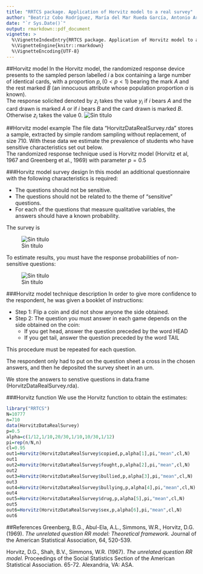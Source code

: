 ---
title: "RRTCS package. Application of Horvitz model to a real survey"
author: "Beatriz Cobo Rodríguez, María del Mar Rueda García, Antonio Arcos Cebrián"
date: "`r Sys.Date()`"
output: rmarkdown::pdf_document
vignette: >
  %\VignetteIndexEntry{RRTCS package. Application of Horvitz model to a real survey}
  %\VignetteEngine{knitr::rmarkdown}
  %\VignetteEncoding{UTF-8}
---
##Horvitz model
In the Horvitz model, the randomized response device presents to the sampled person labelled $i$ a box containing a large number of identical cards, with a proportion $p,(0 <p < 1)$ bearing the mark $A$ and the rest marked $B$ (an innocuous attribute whose population proportion $\alpha$ is known).  
The response solicited denoted by $z_i$ takes the value $y_i$ if $i$ bears $A$ and the card drawn is marked $A$ or if $i$ bears $B$ and the card drawn is marked $B$. Otherwise $z_i$ takes the value 0.
![Sin titulo](pictures/horvitz.png)

##Horvitz model example
The file data "HorvitzDataRealSurvey.rda" stores a sample, extracted by simple random sampling without replacement, of size 710. With these data we estimate the prevalence of students who have sensitive characteristics set out below.  
The randomized response technique used is Horvitz model (Horvitz et al, 1967 and Greenberg et al., 1969) with parameter $p=0.5$

###Horvitz model survey design
In this model an additional questionnaire with the following characteristics is required:  

- The questions should not be sensitive.
- The questions should not be related to the theme of "sensitive" questions.
- For each of the questions that measure qualitative variables, the answers should have a known probability.

The survey is

![Sin titulo](pictures/encuesta.png)

To estimate results, you must have the response probabilities of non-sensitive questions:

![Sin titulo](pictures/prob_respuesta.png)

###Horvitz model technique description
In order to give more confidence to the respondent, he was given a booklet of instructions:

- Step 1: Flip a coin and did not show anyone the side obtained.
- Step 2: The question you must answer in each game depends on the side obtained on the coin:
    - If you get head, answer the question preceded by the word HEAD 
    - If you get tail, answer the question preceded by the word TAIL 
  
This procedure must be repeated for each question.

The respondent only had to put on the question sheet a cross in the chosen answers, and then he deposited the survey sheet in an urn.

We store the answers to senstive questions in data.frame (HorvitzDataRealSurvey.rda).

###Horvitz function
We use the Horvitz function to obtain the estimates:
```{r}
library("RRTCS")
N=10777
n=710
data(HorvitzDataRealSurvey)
p=0.5
alpha=c(1/12,1/10,20/30,1/10,10/30,1/12)
pi=rep(n/N,n)
cl=0.95
out1=Horvitz(HorvitzDataRealSurvey$copied,p,alpha[1],pi,"mean",cl,N)
out1
out2=Horvitz(HorvitzDataRealSurvey$fought,p,alpha[2],pi,"mean",cl,N)
out2
out3=Horvitz(HorvitzDataRealSurvey$bullied,p,alpha[3],pi,"mean",cl,N)
out3
out4=Horvitz(HorvitzDataRealSurvey$bullying,p,alpha[4],pi,"mean",cl,N)
out4
out5=Horvitz(HorvitzDataRealSurvey$drug,p,alpha[5],pi,"mean",cl,N)
out5
out6=Horvitz(HorvitzDataRealSurvey$sex,p,alpha[6],pi,"mean",cl,N)
out6
```

##References
Greenberg, B.G., Abul-Ela, A.L., Simmons, W.R., Horvitz, D.G. (1969).
*The unrelated question RR model: Theoretical framework.*
Journal of the American Statistical Association, 64, 520-539.

Horvitz, D.G., Shah, B.V., Simmons, W.R. (1967).
*The unrelated question RR model.*
Proceedings of the Social Statistics Section of the American Statistical Association. 65-72. Alexandria, VA: ASA.





